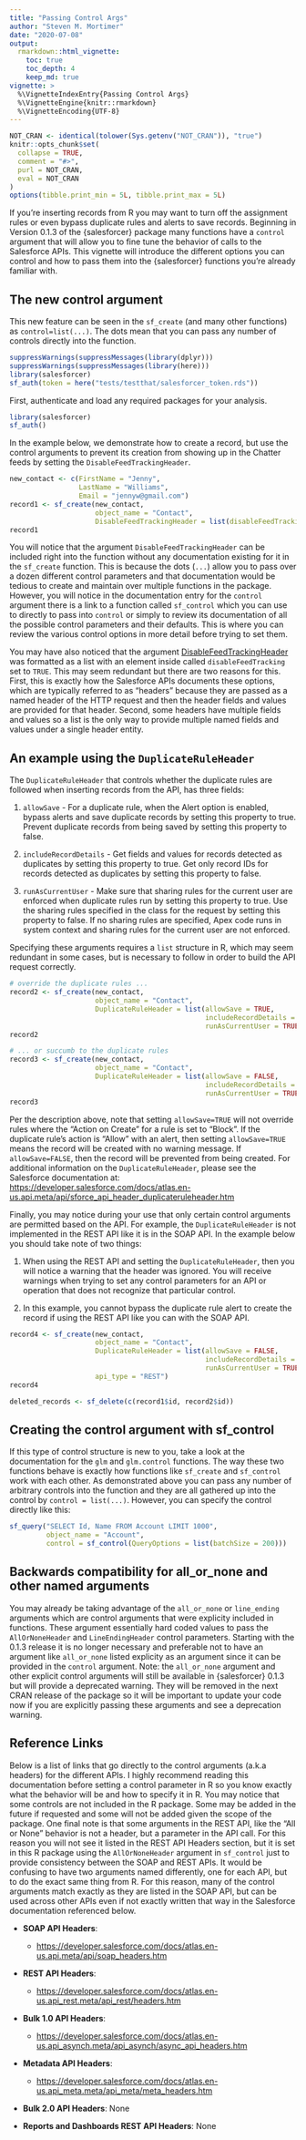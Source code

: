 ```yaml
---
title: "Passing Control Args"
author: "Steven M. Mortimer"
date: "2020-07-08"
output:
  rmarkdown::html_vignette:
    toc: true
    toc_depth: 4
    keep_md: true
vignette: >
  %\VignetteIndexEntry{Passing Control Args}
  %\VignetteEngine{knitr::rmarkdown}
  %\VignetteEncoding{UTF-8}
---
```


```r
NOT_CRAN <- identical(tolower(Sys.getenv("NOT_CRAN")), "true")
knitr::opts_chunk$set(
  collapse = TRUE,
  comment = "#>",
  purl = NOT_CRAN,
  eval = NOT_CRAN
)
options(tibble.print_min = 5L, tibble.print_max = 5L)
```

If you're inserting records from R you may want to turn off the assignment rules 
or even bypass duplicate rules and alerts to save records. Beginning in Version 0.1.3 of 
the {salesforcer} package many functions have a `control` argument that will allow 
you to fine tune the behavior of calls to the Salesforce APIs. This vignette will 
introduce the different options you can control and how to pass them into the {salesforcer} 
functions you're already familiar with.

## The new control argument

This new feature can be seen in the `sf_create` (and many other functions) as 
`control=list(...)`. The dots mean that you can pass any number of controls directly 
into the function. 

```r
suppressWarnings(suppressMessages(library(dplyr)))
suppressWarnings(suppressMessages(library(here)))
library(salesforcer)
sf_auth(token = here("tests/testthat/salesforcer_token.rds"))
```

First, authenticate and load any required packages for your analysis.

```r
library(salesforcer)
sf_auth()
```

In the example below, we demonstrate how to create a record, but use the control 
arguments to prevent its creation from showing up in the Chatter feeds by setting 
the `DisableFeedTrackingHeader`.

```r
new_contact <- c(FirstName = "Jenny", 
                 LastName = "Williams", 
                 Email = "jennyw@gmail.com")
record1 <- sf_create(new_contact,
                     object_name = "Contact",
                     DisableFeedTrackingHeader = list(disableFeedTracking = TRUE))
record1
```

You will notice that the argument `DisableFeedTrackingHeader` can be included
right into the function without any documentation existing for it in the
`sf_create` function. This is because the dots (`...`) allow you to pass over a
dozen different control parameters and that documentation would be tedious to
create and maintain over multiple functions in the package. However, you will
notice in the documentation entry for the `control` argument there is a link to
a function called `sf_control` which you can use to directly to pass into
`control` or simply to review its documentation of all the possible control
parameters and their defaults. This is where you can review the various control
options in more detail before trying to set them.

You may have also noticed that the argument <a href="https://developer.salesforce.com/docs/atlas.en-us.api.meta/api/sforce_api_header_disablefeedtracking.htm" rel="noopener noreferrer" target="_blank">DisableFeedTrackingHeader</a> was
formatted as a list with an element inside called `disableFeedTracking` set to
`TRUE`. This may seem redundant but there are two reasons for this. First, this
is exactly how the Salesforce APIs documents these options, which are typically
referred to as "headers" because they are passed as a named header of the HTTP
request and then the header fields and values are provided for that header.
Second, some headers have multiple fields and values so a list is the only way
to provide multiple named fields and values under a single header entity.

## An example using the `DuplicateRuleHeader`

The `DuplicateRuleHeader` that controls whether the duplicate rules are 
followed when inserting records from the API, has three fields: 

 1. `allowSave` - For a duplicate rule, when the Alert option is enabled, bypass 
 alerts and save duplicate records by setting this property to true. Prevent 
 duplicate records from being saved by setting this property to false.
 
 2. `includeRecordDetails` - Get fields and values for records detected as
 duplicates by setting this property to true. Get only record IDs for records 
 detected as duplicates by setting this property to false.
 
 3. `runAsCurrentUser` - Make sure that sharing rules for the current user are 
 enforced when duplicate rules run by setting this property to true. Use the sharing 
 rules specified in the class for the request by setting this property to false. 
 If no sharing rules are specified, Apex code runs in system context and sharing 
 rules for the current user are not enforced.
 
Specifying these arguments requires a `list` structure in R, which may seem redundant 
in some cases, but is necessary to follow in order to build the API request correctly. 
 
```r
# override the duplicate rules ...
record2 <- sf_create(new_contact,
                     object_name = "Contact",
                     DuplicateRuleHeader = list(allowSave = TRUE, 
                                                includeRecordDetails = FALSE, 
                                                runAsCurrentUser = TRUE))
record2

# ... or succumb to the duplicate rules
record3 <- sf_create(new_contact,
                     object_name = "Contact",
                     DuplicateRuleHeader = list(allowSave = FALSE, 
                                                includeRecordDetails = FALSE, 
                                                runAsCurrentUser = TRUE))
record3
```

Per the description above, note that setting `allowSave=TRUE` will not override 
rules where the "Action on Create" for a rule is set to "Block". If the 
duplicate rule's action is "Allow" with an alert, then setting `allowSave=TRUE` 
means the record will be created with no warning message. If `allowSave=FALSE`, 
then the record will be prevented from being created. For additional information 
on the `DuplicateRuleHeader`, please see the Salesforce documentation at: 
<a href="https://developer.salesforce.com/docs/atlas.en-us.api.meta/api/sforce_api_header_duplicateruleheader.htm" rel="noopener noreferrer" target="_blank">https://developer.salesforce.com/docs/atlas.en-us.api.meta/api/sforce_api_header_duplicateruleheader.htm</a>

Finally, you may notice during your use that only certain control arguments are 
permitted based on the API. For example, the `DuplicateRuleHeader` is not implemented 
in the REST API like it is in the SOAP API. In the example below you should take 
note of two things: 

 1. When using the REST API and setting the `DuplicateRuleHeader`, then you will 
 notice a warning that the header was ignored. You will receive warnings when 
 trying to set any control parameters for an API or operation that does not 
 recognize that particular control.
 
 2. In this example, you cannot bypass the duplicate rule alert to create the 
 record if using the REST API like you can with the SOAP API. 

```r
record4 <- sf_create(new_contact,
                     object_name = "Contact",
                     DuplicateRuleHeader = list(allowSave = FALSE, 
                                                includeRecordDetails = FALSE, 
                                                runAsCurrentUser = TRUE),
                     api_type = "REST")
record4
```

```r
deleted_records <- sf_delete(c(record1$id, record2$id))
```

## Creating the control argument with sf_control

If this type of control structure is new to you, take a look at the documentation for 
the `glm` and `glm.control` functions. The way these two functions behave is exactly how 
functions like `sf_create` and `sf_control` work with each other. As demonstrated above 
you can pass any number of arbitrary controls into the function and they are all 
gathered up into the control by `control = list(...)`. However, you can specify the 
control directly like this: 

```r
sf_query("SELECT Id, Name FROM Account LIMIT 1000",
         object_name = "Account",
         control = sf_control(QueryOptions = list(batchSize = 200)))
```

## Backwards compatibility for all_or_none and other named arguments

You may already be taking advantage of the `all_or_none` or `line_ending` arguments 
which are control arguments that were explicity included in functions. These argument 
essentially hard coded values to pass the `AllOrNoneHeader` and `LineEndingHeader` 
control parameters. Starting with the 0.1.3 release it is no longer necessary and 
preferable not to have an argument like `all_or_none` listed explicity as an argument 
since it can be provided in the `control` argument. Note: the `all_or_none` argument 
and other explicit control arguments will still be available in {salesforcer} 0.1.3
but will provide a deprecated warning. They will be removed in the next CRAN release 
of the package so it will be important to update your code now if you are explicitly 
passing these arguments and see a deprecation warning.
  
## Reference Links

Below is a list of links that go directly to the control arguments (a.k.a headers) 
for the different APIs. I highly recommend reading this documentation before setting 
a control parameter in R so you know exactly what the behavior will be and how to 
specify it in R. You may notice that some controls are not included in the R package. 
Some may be added in the future if requested and some will not be added given the 
scope of the package. One final note is that some arguments in the REST API, like the 
"All or None" behavior is not a header, but a parameter in the API call. For this reason 
you will not see it listed in the REST API Headers section, but it is set in this R package 
using the `AllOrNoneHeader` argument in `sf_control` just to provide consistency between 
the SOAP and REST APIs. It would be confusing to have two arguments named differently, 
one for each API, but to do the exact same thing from R. For this reason, many of the 
control arguments match exactly as they are listed in the SOAP API, but can be used 
across other APIs even if not exactly written that way in the Salesforce documentation 
referenced below.

 * **SOAP API Headers**: 
   
   * <a href="https://developer.salesforce.com/docs/atlas.en-us.api.meta/api/soap_headers.htm" rel="noopener noreferrer" target="_blank">https://developer.salesforce.com/docs/atlas.en-us.api.meta/api/soap_headers.htm</a>
   
 * **REST API Headers**: 
   
   * <a href="https://developer.salesforce.com/docs/atlas.en-us.api_rest.meta/api_rest/headers.htm" rel="noopener noreferrer" target="_blank">https://developer.salesforce.com/docs/atlas.en-us.api_rest.meta/api_rest/headers.htm</a>
   
 * **Bulk 1.0 API Headers**: 
   
   * <a href="https://developer.salesforce.com/docs/atlas.en-us.api_asynch.meta/api_asynch/async_api_headers.htm" rel="noopener noreferrer" target="_blank">https://developer.salesforce.com/docs/atlas.en-us.api_asynch.meta/api_asynch/async_api_headers.htm</a>
   
 * **Metadata API Headers**: 
   
   * <a href="https://developer.salesforce.com/docs/atlas.en-us.api_meta.meta/api_meta/meta_headers.htm" rel="noopener noreferrer" target="_blank">https://developer.salesforce.com/docs/atlas.en-us.api_meta.meta/api_meta/meta_headers.htm</a>
 
 * **Bulk 2.0 API Headers**: None  
 * **Reports and Dashboards REST API Headers**: None
